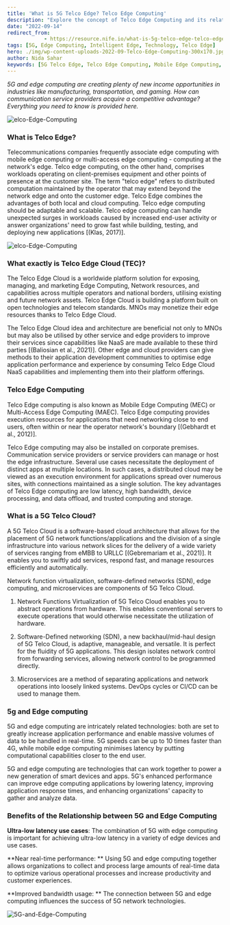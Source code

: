 ```yaml
---
title: 'What is 5G Telco Edge? Telco Edge Computing'
description: "Explore the concept of Telco Edge Computing and its relationship with 5G technology. Learn how Telco Edge Computing enhances network performance, supports ultra-low latency, and integrates with 5G to optimize application performance and data handling."
date: "2022-09-14"
redirect_from: 
            - https://resource.nife.io/what-is-5g-telco-edge-telco-edge-computing/
tags: [5G, Edge Computing, Intelligent Edge, Technology, Telco Edge]
hero: ./img/wp-content-uploads-2022-09-Telco-Edge-Computing-300x170.jpg
author: Nida Sahar
keywords: [5G Telco Edge, Telco Edge Computing, Mobile Edge Computing, Network Functions Virtualization, Edge Cloud]
---
```

_5G and edge computing are creating plenty of new income opportunities in industries like manufacturing, transportation, and gaming. How can communication service providers acquire a competitive advantage? Everything you need to know is provided here._



![elco-Edge-Computing](https://raw.githubusercontent.com/nifetency/nife-blog-content/main/blog/img/Telco-Edge-Computing-768x434.jpg)
<br/>


 

### What is Telco Edge?

Telecommunications companies frequently associate edge computing with mobile edge computing or multi-access edge computing - computing at the network's edge. Telco edge computing, on the other hand, comprises workloads operating on client-premises equipment and other points of presence at the customer site. The term "telco edge" refers to distributed computation maintained by the operator that may extend beyond the network edge and onto the customer edge. Telco Edge combines the advantages of both local and cloud computing. Telco edge computing should be adaptable and scalable. Telco edge computing can handle unexpected surges in workloads caused by increased end-user activity or answer organizations' need to grow fast while building, testing, and deploying new applications [(Klas, 2017)].



![elco-Edge-Computing](https://raw.githubusercontent.com/nifetency/nife-blog-content/main/blog/img/Telco-Edge-Computing-1-768x432.jpg)
<br/>


 

### What exactly is Telco Edge Cloud (TEC)?

The Telco Edge Cloud is a worldwide platform solution for exposing, managing, and marketing Edge Computing, Network resources, and capabilities across multiple operators and national borders, utilising existing and future network assets. Telco Edge Cloud is building a platform built on open technologies and telecom standards. MNOs may monetize their edge resources thanks to Telco Edge Cloud.

The Telco Edge Cloud idea and architecture are beneficial not only to MNOs but may also be utilised by other service and edge providers to improve their services since capabilities like NaaS are made available to these third parties [(Baliosian et al., 2021)]. Other edge and cloud providers can give methods to their application development communities to optimise edge application performance and experience by consuming Telco Edge Cloud NaaS capabilities and implementing them into their platform offerings.

### Telco Edge Computing

Telco Edge computing is also known as Mobile Edge Computing (MEC) or Multi-Access Edge Computing (MAEC). Telco Edge computing provides execution resources for applications that need networking close to end users, often within or near the operator network's boundary [(Gebhardt et al., 2012)].

Telco Edge computing may also be installed on corporate premises. Communication service providers or service providers can manage or host the edge infrastructure. Several use cases necessitate the deployment of distinct apps at multiple locations. In such cases, a distributed cloud may be viewed as an execution environment for applications spread over numerous sites, with connections maintained as a single solution. The key advantages of Telco Edge computing are low latency, high bandwidth, device processing, and data offload, and trusted computing and storage.

### What is a 5G Telco Cloud?

A 5G Telco Cloud is a software-based cloud architecture that allows for the placement of 5G network functions/applications and the division of a single infrastructure into various network slices for the delivery of a wide variety of services ranging from eMBB to URLLC [(Gebremariam et al., 2021)]. It enables you to swiftly add services, respond fast, and manage resources efficiently and automatically.

Network function virtualization, software-defined networks (SDN), edge computing, and microservices are components of 5G Telco Cloud.



1. Network Functions Virtualization of 5G Telco Cloud enables you to abstract operations from hardware. This enables conventional servers to execute operations that would otherwise necessitate the utilization of hardware.



2. Software-Defined networking (SDN), a new backhaul/mid-haul design of 5G Telco Cloud, is adaptive, manageable, and versatile. It is perfect for the fluidity of 5G applications. This design isolates network control from forwarding services, allowing network control to be programmed directly.


3. Microservices are a method of separating applications and network operations into loosely linked systems. DevOps cycles or CI/CD can be used to manage them.

### 5g and Edge computing

5G and edge computing are intricately related technologies: both are set to greatly increase application performance and enable massive volumes of data to be handled in real-time. 5G speeds can be up to 10 times faster than 4G, while mobile edge computing minimises latency by putting computational capabilities closer to the end user.

5G and edge computing are technologies that can work together to power a new generation of smart devices and apps. 5G's enhanced performance can improve edge computing applications by lowering latency, improving application response times, and enhancing organizations' capacity to gather and analyze data.

### Benefits of the Relationship between 5G and Edge Computing

 
**Ultra-low latency use cases**: The combination of 5G with edge computing is important for achieving ultra-low latency in a variety of edge devices and use cases.


**Near real-time performance: ** Using 5G and edge computing together allows organizations to collect and process large amounts of real-time data to optimize various operational processes and increase productivity and customer experiences.

**Improved bandwidth usage: ** The connection between 5G and edge computing influences the success of 5G network technologies.



![5G-and-Edge-Computing](https://raw.githubusercontent.com/nifetency/nife-blog-content/main/blog/img/5G-and-Edge-Computing-768x731.jpg)
<br/>


 


